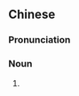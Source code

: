 {{also|热瓦甫}}
==Chinese==
{{zh-forms|s=热瓦甫}}
{{wikipedia|lang=zh}}

===Pronunciation===
{{zh-pron
|m=rèwǎfǔ
|cat=n
}}

===Noun===
{{zh-noun}}

# {{zh-alt-name|熱瓦普}}